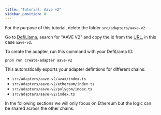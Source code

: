 ```yaml
---
title: "Tutorial: Aave v2"
sidebar_position: 0
---
```



For the purpose of this tutorial, delete the folder `src/adapters/aave-v2`.

Go to [DefiLlama](https://defillama.com), search for "AAVE V2" and copy the id from the [URL](https://defillama.com/protocol/aave-v2), in this case `aave-v2`.

To create the adapter, run this command with your DefiLlama ID:

```bash
pnpm run create-adapter aave-v2
```

This automatically exports your adapter defintions for different chains:

- `src/adapters/aave-v2/avax/index.ts`
- `src/adapters/aave-v2/ethereum/index.ts`
- `src/adapters/aave-v2/polygon/index.ts`
- `src/adapters/aave-v2/index.ts`

In the following sections we will only focus on Ethereum but the logic can be shared across the other chains.
